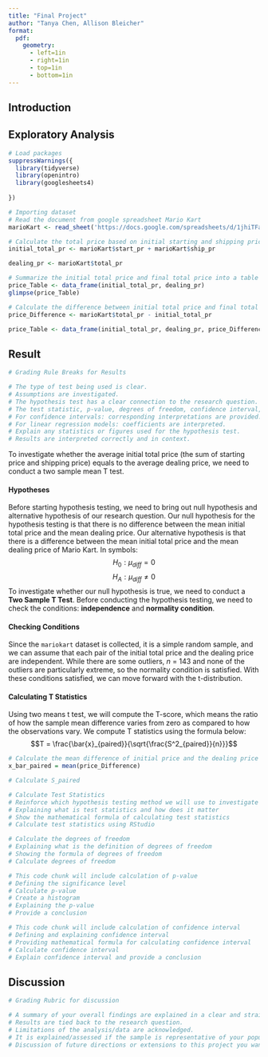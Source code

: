 ```yaml
---
title: "Final Project"
author: "Tanya Chen, Allison Bleicher"
format: 
  pdf:
    geometry: 
      - left=1in
      - right=1in
      - top=1in
      - bottom=1in
---
```


## Introduction

## Exploratory Analysis

```r
# Load packages
suppressWarnings({
  library(tidyverse)
  library(openintro)
  library(googlesheets4)
  
})

```

```r
# Importing dataset
# Read the document from google spreadsheet Mario Kart
marioKart <- read_sheet('https://docs.google.com/spreadsheets/d/1jhiTFaaJ4ZCUA9yMNFGQ2xnKItXewaNmzu6y0Syw_dk/edit?gid=1751719576#gid=1751719576')

```

```r
# Calculate the total price based on initial starting and shipping price
initial_total_pr <- marioKart$start_pr + marioKart$ship_pr

dealing_pr <- marioKart$total_pr

# Summarize the initial total price and final total price into a table
price_Table <- data_frame(initial_total_pr, dealing_pr)
glimpse(price_Table)

```

```r
# Calculate the difference between initial total price and final total price and add it into the dataframe
price_Difference <- marioKart$total_pr - initial_total_pr

price_Table <- data_frame(initial_total_pr, dealing_pr, price_Difference)

```

## Result

```r
# Grading Rule Breaks for Results

# The type of test being used is clear.
# Assumptions are investigated.
# The hypothesis test has a clear connection to the research question.
# The test statistic, p-value, degrees of freedom, confidence interval, and significance level are explained/provided. (Only some of these will be applicable for each project)
# For confidence intervals: corresponding interpretations are provided.
# For linear regression models: coefficients are interpreted.
# Explain any statistics or figures used for the hypothesis test.
# Results are interpreted correctly and in context. 

```


To investigate whether the average initial total price (the sum of starting price and shipping price) equals to the average dealing price, we need to conduct a two sample mean T test. 

#### Hypotheses
Before starting hypothesis testing, we need to bring out null hypothesis and alternative hypothesis of our research question. Our null hypothesis for the hypothesis testing is that there is no difference between the mean initial total price and the mean dealing price. Our alternative hypothesis is that there is a difference between the mean initial total price and the mean dealing price of Mario Kart. In symbols: 
$$H_0: \mu_{diff} = 0$$ 
$$H_A: \mu_{diff} \ne 0$$
To investigate whether our null hypothesis is true, we need to conduct a **Two Sample T Test**. Before conducting the hypothesis testing, we need to check the conditions: **independence** and **normality condition**.

#### Checking Conditions
Since the `mariokart` dataset is collected, it is a simple random sample, and we can assume that each pair of the initial total price and the dealing price are independent. While there are some outliers, $n$ = 143 and none of the outliers are particularly extreme, so the normality condition is satisfied.
With these conditions satisfied, we can move forward with the t-distribution.

#### Calculating T Statistics
Using two means t test, we will compute the T-score, which means the ratio of how the sample mean difference varies from zero as compared to how the observations vary. We compute T statistics using the formula below:
$$T = \frac{\bar{x}_{paired}}{\sqrt{\frac{S^2_{paired}}{n}}}$$
```r
# Calculate the mean difference of initial price and the dealing price of Mario Kart
x_bar_paired = mean(price_Difference)

```

```r
# Calculate S_paired

```


```r
# Calculate Test Statistics
# Reinforce which hypothesis testing method we will use to investigate our research problem
# Explaining what is test statistics and how does it matter
# Show the mathematical formula of calculating test statistics
# Calculate test statistics using RStudio
```

```r
# Calculate the degrees of freedom
# Explaining what is the definition of degrees of freedom
# Showing the formula of degrees of freedom
# Calculate degrees of freedom
```

```r
# This code chunk will include calculation of p-value
# Defining the significance level
# Calculate p-value
# Create a histogram
# Explaining the p-value
# Provide a conclusion

```

```r
# This code chunk will include calculation of confidence interval
# Defining and explaining confidence interval
# Providing mathematical formula for calculating confidence interval
# Calculate confidence interval
# Explain confidence interval and provide a conclusion

```

## Discussion

```r
# Grading Rubric for discussion

# A summary of your overall findings are explained in a clear and straightforward manner such that a person without statistical training or domain expertise can understand them.
# Results are tied back to the research question.
# Limitations of the analysis/data are acknowledged.
# It is explained/assessed if the sample is representative of your population of interest. (Hint: Most samples have some limitations. It is okay to have a sample that is not perfect, but you must be able to identify why the sample may not represent the population.)
# Discussion of future directions or extensions to this project you want to consider.

```


